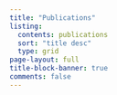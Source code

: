 ```yaml
---
title: "Publications"
listing:
  contents: publications
  sort: "title desc"
  type: grid
page-layout: full
title-block-banner: true
comments: false
---
```

